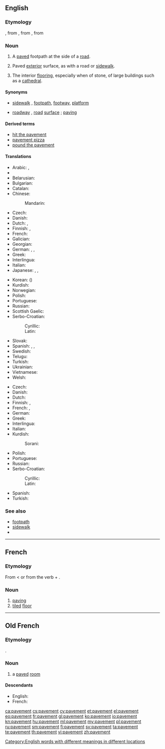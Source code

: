 ==English==

===Etymology===
{{etyl|enm}}, from {{etyl|fro}} {{term|pavement|lang=fro}}, from {{etyl|la}} {{term|pavimentum||lang=la|a hard surface, a pounded surface}}, from {{term|pavio|pavire|lang=la|to beat, to ram, to tread down}}

===Noun===
{{en-noun|-|s}}

# {{chiefly|British}} A [[pave]]d footpath at the side of a [[road]].
# {{US|uncountable}} Paved [[exterior]] surface, as with a road or [[sidewalk]].
# The interior [[flooring]], especially when of stone, of large buildings such as a [[cathedral]].

====Synonyms====
* {{sense|footpath}} [[sidewalk]] {{qualifier|US}}, [[footpath]], [[footway]], [[platform]]
* {{sense|surface of road}} [[roadway]] {{qualifier|UK}}, [[road]] [[surface]] {{qualifier|UK}}; [[paving]]

====Derived terms====
* [[hit the pavement]]
* [[pavement pizza]]
* [[pound the pavement]]

====Translations====
{{trans-top|footpath}}
* Arabic: {{t-|ar|رصيف|m|tr=raṣīf}}, {{t-|ar|طوار|m|tr=ṭawār, ṭuwār}}
* {{trreq|Armenian}}
* Belarusian: {{t|be|тратуар|m|tr=tratuár|sc=Cyrl}}
* Bulgarian: {{t|bg|тротоар|m|tr=trotoár|sc=Cyrl}}
* Catalan: {{t-|ca|vorera}}
* Chinese:
*: Mandarin: {{t|cmn|人行道|tr=rénxíngdào|sc=Hani}}
* Czech: {{t+|cs|chodník|m}}
* Danish: {{t-|da|fortov}}
* Dutch: {{t+|nl|stoep}}, {{t+|nl|trottoir|n}}
* Finnish: {{t+|fi|jalkakäytävä}}, {{t-|fi|katukäytävä}}
* French: {{t+|fr|trottoir|m}}
* Galician: {{t-|gl|beirarrúa|f}}
* Georgian: {{t|ka|ტროტუარი|tr=trotuari|sc=Geor}}
* German: {{t+|de|Bürgersteig|m}}, {{t+|de|Gehweg|m}}, {{t+|de|Gehsteig|m}}
* Greek: {{t+|el|πεζοδρόμιο|n|tr=pezodrómio|sc=Grek}}
* Interlingua: {{t-|ia|trottoir}}
* Italian: {{t+|it|marciapiede|m}}
* Japanese: {{t+|ja|歩道|tr=ほどう, hodō}}, {{t+|ja|舗道|tr=ほどう, hodō}}, {{t-|ja|舗装|tr=ほそう, hosō}}
{{trans-mid}}
* Korean: {{t|ko|보도|tr=bodo|sc=Kore}} ({{t|ko|步道|sc=Kore}})
* Kurdish: {{t+|ku|peyarê|f}}
* Norwegian: {{t-|no|fortau}}
* Polish: {{t+|pl|chodnik|m}}
* Portuguese: {{t+|pt|calçada|f}}
* Russian: {{t+|ru|тротуар|m|tr=trotuár}}
* Scottish Gaelic: {{t-|gd|cabhsair|m|xs=Scottish Gaelic}}
* Serbo-Croatian:
*: Cyrillic: {{t-|sh|тротоар|m}}
*: Latin: {{t-|sh|trotoar|m}}
* Slovak: {{t|sk|chodník|m}}
* Spanish: {{t+|es|acera|f}}, {{qualifier|Guatemala|Mexico}} {{t+|es|banqueta|f}}, {{qualifier|Southern Cone}} {{t+|es|vereda|f}}
* Swedish: {{t+|sv|trottoar}}
* Telugu: {{t+|te|కాలిబాట|tr=kalibata}}
* Turkish: {{t+|tr|kaldırım}}
* Ukrainian: {{t|uk|тротуар|m|tr=trotuár|sc=Cyrl}}
* Vietnamese: {{t|vi|vỉa hè}}
* Welsh: {{t+|cy|palmant|m}}
{{trans-bottom}}

{{trans-top|surface of road}}
* Czech: {{t+|cs|vozovka|f}}
* Danish: {{t-|da|vejbelægning}}
* Dutch: {{t-|nl|wegdek|n}}
* Finnish: {{t-|fi|tiepäällyste}}, {{t-|fi|päällyste}}
* French: {{t+|fr|revêtement|m}}, {{t+|fr|chaussée|f}}
* German: {{t+|de|Asphalt|m}}
* Greek: {{t-|el|πλακόστρωτο|tr=plakóstroto|sc=Grek}}
* Interlingua: {{t-|ia|pavimento}}
* Italian: {{t-|it|pavimentazione stradale|f}}
* Kurdish:
*: Sorani: {{t|ku|به‌ردڕێز|sc=ku-Arab}}
{{trans-mid}}
* Polish: {{t-|pl|nawierzchnia drogi|f}}
* Portuguese: {{t+|pt|pavimento|m}}
* Russian: {{t+|ru|мостовая|f|tr=mostovája}}
* Serbo-Croatian:
*: Cyrillic: {{t-|sh|плочник|m|sc=Cyrl}}
*: Latin: {{t-|sh|pločnik|m}}
* Spanish: {{t+|es|pavimento|m}}
* Turkish: {{t+|tr|kaldırım}}
{{trans-bottom}}

===See also===
<!-- maybe or maybe not synonyms -->
* [[footpath]]
* [[sidewalk]]
* {{pedia}}

[[Category:English words with different meanings in different locations]]

----

==French==

===Etymology===
From {{etyl|fro|fr}} < {{etyl|la|fr}} {{term|pavimentum||lang=la|a hard surface, a pounded surface}} or from the verb {{term|paver|lang=fr}} + {{term|-ment|lang=fr}}.

===Noun===
{{fr-noun|m}}

# [[paving]]
# [[tiled]] [[floor]]

----

==Old French==

===Etymology===
{{etyl|la|fro}} {{term|pavimentum||lang=la|a hard surface, a pounded surface}}.

===Noun===
{{fro-noun|m|pavemenz|pavemenz}}

# a [[paved]] [[room]]

====Descendants====
* English: {{l|en|pavement}}
* French: {{l|fr|pavement}}

[[ca:pavement]]
[[cs:pavement]]
[[cy:pavement]]
[[et:pavement]]
[[el:pavement]]
[[eo:pavement]]
[[fr:pavement]]
[[gl:pavement]]
[[ko:pavement]]
[[io:pavement]]
[[kn:pavement]]
[[hu:pavement]]
[[ml:pavement]]
[[my:pavement]]
[[pl:pavement]]
[[ru:pavement]]
[[sm:pavement]]
[[fi:pavement]]
[[sv:pavement]]
[[ta:pavement]]
[[te:pavement]]
[[th:pavement]]
[[vi:pavement]]
[[zh:pavement]]